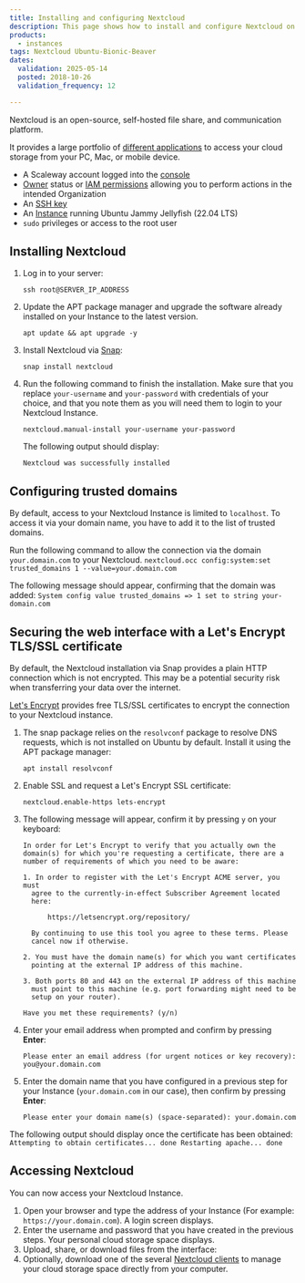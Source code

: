 ```yaml
---
title: Installing and configuring Nextcloud
description: This page shows how to install and configure Nextcloud on Ubuntu Jammy Jellyfish
products:
  - instances
tags: Nextcloud Ubuntu-Bionic-Beaver
dates:
  validation: 2025-05-14
  posted: 2018-10-26
  validation_frequency: 12

---
```




Nextcloud is an open-source, self-hosted file share, and communication platform.

It provides a large portfolio of [different applications](https://nextcloud.com/install/#install-clients) to access your cloud storage from your PC, Mac, or mobile device.

<Requirements />

- A Scaleway account logged into the [console](https://console.scaleway.com)
- [Owner](/iam/concepts/#owner) status or [IAM permissions](/iam/concepts/#permission) allowing you to perform actions in the intended Organization
- An [SSH key](/organizations-and-projects/how-to/create-ssh-key/)
- An [Instance](/instances/how-to/create-an-instance/) running Ubuntu Jammy Jellyfish (22.04 LTS)
- `sudo` privileges or access to the root user

## Installing Nextcloud

1. Log in to your server:
    ```
    ssh root@SERVER_IP_ADDRESS
    ```
2. Update the APT package manager and upgrade the software already installed on your Instance to the latest version.
    ```
    apt update && apt upgrade -y
    ```
3. Install Nextcloud via [Snap](https://snapcraft.io/):
    ```
    snap install nextcloud
    ```
4. Run the following command to finish the installation. Make sure that you replace `your-username` and `your-password` with credentials of your choice, and that you note them as you will need them to login to your Nextcloud Instance.
    ```
    nextcloud.manual-install your-username your-password
    ```

    The following output should display:

    `Nextcloud was successfully installed`

## Configuring trusted domains

By default, access to your Nextcloud Instance is limited to `localhost`. To access it via your domain name, you have to add it to the list of trusted domains.

Run the following command to allow the connection via the domain `your.domain.com` to your Nextcloud.
    ```
    nextcloud.occ config:system:set trusted_domains 1 --value=your.domain.com
    ```

The following message should appear, confirming that the domain was added: `System config value trusted_domains => 1 set to string your-domain.com`

## Securing the web interface with a Let's Encrypt TLS/SSL certificate

By default, the Nextcloud installation via Snap provides a plain HTTP connection which is not encrypted. This may be a potential security risk when transferring your data over the internet.

[Let's Encrypt](https://letsencrypt.org) provides free TLS/SSL certificates to encrypt the connection to your Nextcloud instance.

1. The snap package relies on the `resolvconf` package to resolve DNS requests, which is not installed on Ubuntu by default. Install it using the APT package manager:
    ```
    apt install resolvconf
    ```
2. Enable SSL and request a Let's Encrypt SSL certificate:
    ```
    nextcloud.enable-https lets-encrypt
    ```
2. The following message will appear, confirm it by pressing `y` on your keyboard:
    ```
    In order for Let's Encrypt to verify that you actually own the
    domain(s) for which you're requesting a certificate, there are a
    number of requirements of which you need to be aware:

    1. In order to register with the Let's Encrypt ACME server, you must
      agree to the currently-in-effect Subscriber Agreement located
      here:

          https://letsencrypt.org/repository/

      By continuing to use this tool you agree to these terms. Please
      cancel now if otherwise.

    2. You must have the domain name(s) for which you want certificates
      pointing at the external IP address of this machine.

    3. Both ports 80 and 443 on the external IP address of this machine
      must point to this machine (e.g. port forwarding might need to be
      setup on your router).

    Have you met these requirements? (y/n)
    ```
3. Enter your email address when prompted and confirm by pressing **Enter**:
    ```
    Please enter an email address (for urgent notices or key recovery): you@your.domain.com
    ```
4. Enter the domain name that you have configured in a previous step for your Instance (`your.domain.com` in our case), then confirm by pressing **Enter**:
    ```
    Please enter your domain name(s) (space-separated): your.domain.com
    ```
The following output should display once the certificate has been obtained:
    ```
    Attempting to obtain certificates... done
    Restarting apache... done
    ```

## Accessing Nextcloud

You can now access your Nextcloud Instance.

1. Open your browser and type the address of your Instance (For example: `https://your.domain.com`). A login screen displays.
2. Enter the username and password that you have created in the previous steps. Your personal cloud storage space displays.
3. Upload, share, or download files from the interface:
    <Lightbox image={image} alt="" />
4. Optionally, download one of the several [Nextcloud clients](https://nextcloud.com/install/#install-clients) to manage your cloud storage space directly from your computer.